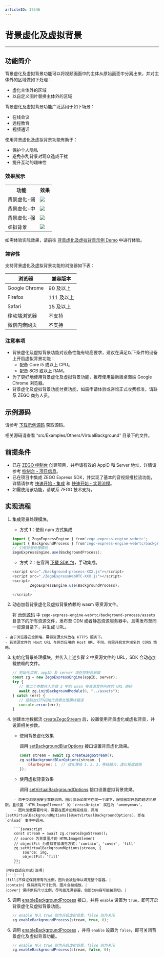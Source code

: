 ```yaml
---
articleID: 17546
---
```

# 背景虚化及虚拟背景

- - -

## 功能简介

背景虚化及虚拟背景功能可以将视频画面中的主体从原始画面中分离出来，并对主体外的区域做如下处理：
- 虚化主体外的区域
- 以自定义图片替换主体外的区域

背景虚化及虚拟背景功能广泛适用于如下场景：
- 在线会议
- 远程教育
- 视频通话

使用背景虚化及虚拟背景功能有助于：
- 保护个人隐私
- 避免杂乱背景对观众造成干扰
- 提升互动的趣味性

### 效果展示

<table>

<tbody><tr>
<th>功能</th>
<th>效果</th>
</tr>
<tr>
<td>背景虚化-弱</td>
<td><Frame width="512" height="auto" caption=""><img src="https://media-resource.spreading.io/docuo/workspace740/af061ebc6eaf0f12ae9e7f72235bd04e/b669d10113.png" /></Frame></td>
</tr>
<tr>
<td>背景虚化-中</td>
<td><Frame width="512" height="auto" caption=""><img src="https://media-resource.spreading.io/docuo/workspace740/af061ebc6eaf0f12ae9e7f72235bd04e/6364d2bc42.png" /></Frame></td>
</tr>
<tr>
<td>背景虚化-强</td>
<td><Frame width="512" height="auto" caption=""><img src="https://media-resource.spreading.io/docuo/workspace740/af061ebc6eaf0f12ae9e7f72235bd04e/c624f44d28.png" /></Frame></td>
</tr>
<tr>
<td>虚拟背景</td>
<td><Frame width="512" height="auto" caption=""><img src="https://media-resource.spreading.io/docuo/workspace740/af061ebc6eaf0f12ae9e7f72235bd04e/de1e9cf26f.png" /></Frame></td>
</tr>
</tbody></table>


如需体验实际效果，请前往 [背景虚化及虚拟背景示例 Demo](https://zegoim.github.io/express-demo-web/src/Examples/DebugAndConfig/InitSettings/index.html?lang=zh) 中进行体验。


### 兼容性

支持背景虚化及虚拟背景功能的浏览器如下表：

| 浏览器 | 兼容版本 |
|  ----  | ----  |
|Google Chrome	| 90 及以上|
|Firefox | 111 及以上|
|Safari | 15 及以上 |
|移动端浏览器| 不支持 |
|微信内嵌网页| 不支持 |

### 注意事项

- 背景虚化及虚拟背景功能对设备性能有较高要求，建议在满足以下条件的设备上开启虚拟背景功能：
    - 配备 Core i5 或以上 CPU。
    - 配备 8GB 或以上 RAM。
- 为了更好地使用背景虚化及虚拟背景功能，推荐使用最新版桌面端 Google Chrome 浏览器。
- 背景虚化及虚拟背景功能付费功能，如需申请体验或咨询正式收费标准，请联系 ZEGO 商务人员。

## 示例源码

请参考 [下载示例源码](!DownloadDemo/DownloadDemo) 获取源码。

相关源码请查看 “src/Examples/Others/VirtualBackground” 目录下的文件。

## 前提条件

- 已在 [ZEGO 控制台](https://console.zego.im) 创建项目，并申请有效的 AppID 和 Server 地址，详情请参考 [控制台 - 项目信息](/console/project-info)。
- 已在项目中集成 ZEGO Express SDK，并实现了基本的音视频推拉流功能，详情请参考 [快速开始 - 集成](!ExpressVideoSDK-Integration/SDK_Integration) 和 [快速开始 - 实现流程](!ExpressVideoSDK-Integration/Solution_Implementation)。
- 如需使用该功能，请联系 ZEGO 技术支持。


## 实现流程

1. 集成背景处理模块。

    - 方式 1：使用 npm 方式集成

    ```javascript
    import { ZegoExpressEngine } from'zego-express-engine-webrtc';
    import { BackgroundProcess } from'zego-express-engine-webrtc/background-process';
    // 引用背景处理模块
    ZegoExpressEngine.use(BackgroundProcess);
    ```

    - 方式 2：在官网 [下载 SDK 包](!DownloadSDK/DownloadSDK)，手动集成。
    ```javascript
    <script src="./background-process-XXX.js"></script>
    <script src="./ZegoExpressWebRTC-XXX.js"></script>
    <script>
            ZegoExpressEngine.use(BackgroundProcess);
            ...
    </script>
    ```

2. 动态加载背景虚化及虚拟背景依赖的 wasm 等资源文件。

    将 [示例源码](!DownloadDemo/DownloadDemo) 中 `zego-express-engine-webrtc/background-process/assets` 目录下的所有资源文件，发布至 CDN 或者静态资源服务器中，且需发布至同一资源目录下，并生成 URL。

<Warning title="注意">


    - 由于浏览器安全策略，需将资源文件放在 HTTPS 服务下。
    - 若资源文件的 Host URL 与网页应用的 Host URL 不同，则需开启文件域名的 CORS 策略。

</Warning>



3. 初始化背景处理模块，并传入上述步骤 2 中资源文件的 URL，SDK 会动态加载依赖的文件。

    ```javascript
    // 初始化实例，appID 及 server 请在控制台获取
    const zg = new ZegoExpressEngine(appID, server);
    try {
       // 第二个参数传入步骤 2 中的 wasm 等资源文件所在的 URL 路径
       await zg.initBackgroundModule(0, "../assets");
    } catch (err) {
       // 控制台打印初始化背景处理模块错误
       console.error(err);
    }
    ```

4. 创建本地数据流 [createZegoStream](@createZegoStream) 后，设置使用背景虚化或虚拟背景，并设置相关参数。

    - 使用背景虚化效果

        调用 [setBackgroundBlurOptions](@setBackgroundBlurOptions) 接口设置背景虚化效果。
        ```javascript
        const stream = await zg.createZegoStream();
        zg.setBackgroundBlurOptions(stream, {
            blurDegree: 1  // 虚化等级 1、2、3，等级越大，虚化程度越高
        });
        ```

    - 使用虚拟背景效果

        调用 [setVirtualBackgroundOptions](@setVirtualBackgroundOptions) 接口设置虚拟背景效果。

<Warning title="注意">


        - 由于受浏览器安全策略影响，图片资源如果不在同一个域下，服务器需开启跨越访问权限，且设置 `HTMLImageElement` 的 `crossOrigin` 属性为 'anonymous'。
        - 图片加载需要时间，需要在图片加载完成后，调用 [setVirtualBackgroundOptions](@setVirtualBackgroundOptions)，即在 `onload` 事件中调用。

</Warning>



        ```javascript
        const stream = await zg.createZegoStream();
        // source 为背景图片的 HTMLImageElement
        // objectFit 为虚拟背景填充方式：'contain', 'cover', 'fill'
        zg.setVirtualBackgroundOptions(stream, {
            source: img,
            objectFit: 'fill'
        });
        ```
    |内容自适应方式|说明|
    |---|---|
    |fill|不保证保持原有的比例，图片会被拉伸以填充整个容器。|
    |contain| 保持原有尺寸比例，图片会被缩放。|
    |cover| 保持原有尺寸比例，尽可能充满容器，但部分内容可能被剪切。|



5. 调用 [enableBackgroundProcess](@enableBackgroundProcess) 接口，并将 `enable` 设置为 `true`，即可开启背景虚化及虚拟背景功能。

    ```javascript
    // enable 传入 true 则为开启虚拟背景，false 则为关闭
    zg.enableBackgroundProcess(stream, true, 0);
    ```

6. 调用 [enableBackgroundProcess](@enableBackgroundProcess) ，并将 `enable` 设置为 `false`，即可关闭背景虚化及虚拟背景功能。

    ```javascript
    // enable 传入 true 则为开启虚拟背景，false 则为关闭
    zg.enableBackgroundProcess(stream, false, 0);
    ```
